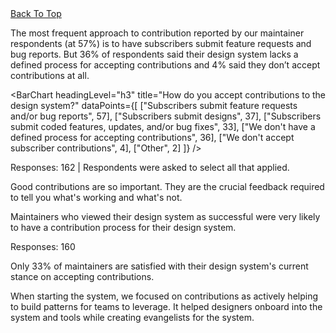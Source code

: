 
<article className="util-margin-btm-20vh" data-observer="section-5">
  <a className="cmp-back-link" id="section-5" href="#section-link-5" tabindex="-1">Back To Top</a>
  <SectionHeader number={5} title="Accepting Contributions">
    <p>The most frequent approach to contribution reported by our maintainer respondents (at 57%) is to have subscribers submit feature requests and bug reports. But 36% of respondents said their design system lacks a defined process for accepting contributions and 4% said they don’t accept contributions at all.</p>
  </SectionHeader>
  
  <BarChart
    headingLevel="h3"
    title="How do you accept contributions to the design&nbsp;system?"
    dataPoints={[
      ["Subscribers submit feature requests and/or bug reports", 57],
      ["Subscribers submit designs", 37],
      ["Subscribers submit coded features, updates, and/or bug fixes", 33],
      ["We don't have a defined process for accepting contributions", 36],
      ["We don't accept subscriber contributions", 4],
      ["Other", 2]
    ]} />
  <p className="cmp-type-caption util-margin-top-1xl">Responses: 162 | Respondents were asked to select all that applied.</p>

  <Quote source="Design System Maintainer">Good contributions are so important. They are the crucial feedback required to tell you what's working and what's not.</Quote>
  
  <Grid gap="lg" gapColMD="1xl" gapColLG="none">
    <GridCell spanLG={8}>
      <p className="cmp-type-heading-3">Maintainers who viewed their design system as successful were very likely to have a contribution process for their design system.</p>
    </GridCell>
    <GridCell span={4} start={2} spanSM={3} startSM={1} spanMD={3} startMD={2} startLG={1}>
      <Gauge title="Subscribers submitting coded features, updates, and/or bug fixes" number={92} size="large" />
    </GridCell>
    <GridCell span={4} start={2} spanSM={3} startSM={4} spanMD={3} startMD={5} startLG={5}>
      <Gauge title="Subscribers submitting designs" number={83} size="large" />
    </GridCell>
    <GridCell span={4} start={2} spanSM={3} startSM={1} spanMD={3} startMD={2} startLG={9}>
      <Gauge title="Subscribers submitting feature requests and/or bug reports" number={76} size="large" />
    </GridCell>
  </Grid>
  
  <p className="cmp-type-caption util-margin-top-1xl">Responses: 160</p>
  
  <KeyFinding>Only 33% of maintainers are satisfied with their design system's current stance on accepting contributions.</KeyFinding>
  
  <Quote source="Design System Maintainer">When starting the system, we focused on contributions as actively helping to build patterns for teams to leverage. It helped designers onboard into the system and tools while creating evangelists for the system.</Quote>
  
  <RelatedReading>
    <RelatedArticle
      title="Take the Design Systems Maturity Model Assessment"
      description="Focusing on a contribution model is a sign of a mature design system. Get feedback on the evolution of your system by taking this assessment."
      image="/images/2022/maturity-model.svg"
      href="https://1o5dmry8dy0.typeform.com/to/m1PuXyVL?utm_campaign=dssurvey"
    />
  </ RelatedReading>
  
  
</article>
